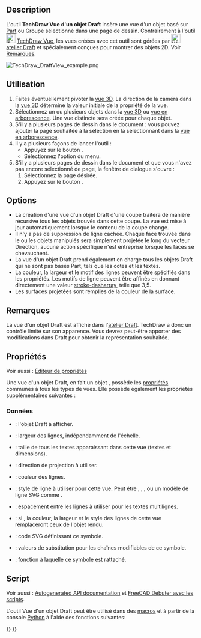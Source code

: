 <languages/>

{{Docnav/fr
|[[TechDraw_ActiveView/fr|Vue active]]
|[[TechDraw_ArchView/fr|Vue d'un objet Arch]]
|[[TechDraw_Workbench/fr|Atelier TechDraw]]
|IconL=TechDraw_ActiveView.svg
|IconR=TechDraw_ArchView.svg
|IconC=Workbench_TechDraw.svg
}}

{{GuiCommand/fr
|Name=TechDraw DraftView
|Name/fr=TechDraw Vue d'un objet Draft
|MenuLocation=TechDraw → Vues des autres ateliers → Insérer un objet de l'atelier Draft
|Workbenches=[[TechDraw_Workbench/fr|TechDraw]], [[Draft_Workbench/fr|Draft]]
|Version=0.19
|SeeAlso=[[TechDraw_ArchView/fr|TechDraw Vue d'un objet Arch]]
}}

==Description==

L'outil '''TechDraw Vue d'un objet Draft''' insère une vue d'un objet basé sur [[Part_Workbench/fr|Part]] ou Groupe sélectionné dans une page de dessin. Contrairement à l'outil [[Image:TechDraw_View.svg|24px]] [[TechDraw_View/fr|TechDraw Vue]], les vues créées avec cet outil sont gérées par [[Image:Workbench_Draft.svg|24px]] [[Draft_Workbench/fr|atelier Draft]] et spécialement conçues pour montrer des objets 2D. Voir [[#Remarques|Remarques]].

[[Image:TechDraw_DraftView_example.png]]
{{Caption|Éléments Draft tels que des cercles et des réseaux importés dans une page de dessin TechDraw}}

<span id="Usage"></span>
==Utilisation==

# Faites éventuellement pivoter la [[3D_view/fr|vue 3D]]. La direction de la caméra dans la [[3D_view/fr|vue 3D]] détermine la valeur initiale de la propriété {{PropertyData|Direction}} de la vue.
# Sélectionnez un ou plusieurs objets dans la [[3D_view/fr|vue 3D]] ou [[Tree_view/fr|vue en arborescence]]. Une vue distincte sera créée pour chaque objet.
# S'il y a plusieurs pages de dessin dans le document : vous pouvez ajouter la page souhaitée à la sélection en la sélectionnant dans la [[Tree_view/fr|vue en arborescence]].
# Il y a plusieurs façons de lancer l'outil :
#* Appuyez sur le bouton {{Button|[[Image:TechDraw_DraftView.svg|16px]] [[TechDraw_DraftView/fr|Insérer un objet de l'atelier Draft]]}}.
#* Sélectionnez l'option {{MenuCommand|TechDraw → Vues des autres ateliers → [[Image:TechDraw_DraftView.svg|16px]] Insérer un objet de l'atelier Draft}} du menu.
# S'il y a plusieurs pages de dessin dans le document et que vous n'avez pas encore sélectionné de page, la fenêtre de dialogue {{MenuCommand|Sélecteur de pages}} s'ouvre :
## Sélectionnez la page désirée.
## Appuyez sur le bouton {{Button|OK}}.

==Options==

* La création d'une vue d'un objet Draft d'une coupe traitera de manière récursive tous les objets trouvés dans cette coupe. La vue est mise à jour automatiquement lorsque le contenu de la coupe change.
* Il n'y a pas de suppression de ligne cachée. Chaque face trouvée dans le ou les objets manipulés sera simplement projetée le long du vecteur Direction, aucune action spécifique n'est entreprise lorsque les faces se chevauchent.
* La vue d'un objet Draft prend également en charge tous les objets Draft qui ne sont pas basés Part, tels que les cotes et les textes.
* La couleur, la largeur et le motif des lignes peuvent être spécifiés dans les propriétés. Les motifs de ligne peuvent être affinés en donnant directement une valeur [https://www.w3.org/TR/SVG/painting.html#StrokeProperties stroke-dasharray], telle que 3,5.
* Les surfaces projetées sont remplies de la couleur de la surface.

<span id="Notes"></span>
== Remarques ==

La vue d'un objet Draft est affiché dans l'[[Draft_Workbench/fr|atelier Draft]]. TechDraw a donc un contrôle limité sur son apparence. Vous devrez peut-être apporter des modifications dans Draft pour obtenir la représentation souhaitée.

<span id="Properties"></span>
==Propriétés==

Voir aussi : [[Property_editor/fr|Éditeur de propriétés]]

Une vue d'un objet Draft, en fait un objet {{Incode|TechDraw::DrawViewDraft}}, possède les [[TechDraw_View/fr#Propriétés_Vue_de_Part|propriétés]] communes à tous les types de vues. Elle possède également les propriétés supplémentaires suivantes :

<span id="Data"></span>
=== Données ===

{{TitleProperty|Drawing view}}

* {{PropertyData|Source|Link}} : l'objet Draft à afficher.
* {{PropertyData|Line Width|Float}} : largeur des lignes, indépendamment de l'échelle.
* {{PropertyData|Font Size|Float}} : taille de tous les textes apparaissant dans cette vue (textes et dimensions).
* {{PropertyData|Direction|Vector}} : direction de projection à utiliser.
* {{PropertyData|Color|Color}} : couleur des lignes.
* {{PropertyData|Line Style|String}} : style de ligne à utiliser pour cette vue. Peut être {{Value|Solid}}, {{Value|Dashed}}, {{Value|Dashdot}}, {{Value|Dot}} ou un modèle de ligne SVG comme {{Value|0.20,0.20}}.
* {{PropertyData|Line Spacing|Float}} : espacement entre les lignes à utiliser pour les textes multilignes.
* {{PropertyData|Override Style|Bool}} : si {{TRUE}}, la couleur, la largeur et le style des lignes de cette vue remplaceront ceux de l'objet rendu.

{{TitleProperty|Drawing view}}

* {{PropertyData|Symbol|String|Hidden}} : code SVG définissant ce symbole.
* {{PropertyData|Editable Texts|StringList}} : valeurs de substitution pour les chaînes modifiables de ce symbole.
* {{PropertyData|Owner|Link}} : fonction à laquelle ce symbole est rattaché. {{Version/fr|1.0}}

<span id="Scripting"></span>
==Script==

Voir aussi : [https://freecad.github.io/SourceDoc/ Autogenerated API documentation] et [[FreeCAD_Scripting_Basics/fr|FreeCAD Débuter avec les scripts]].

L'outil Vue d'un objet Draft peut être utilisé dans des [[Macros/fr|macros]] et à partir de la console [[Python/fr|Python]] à l'aide des fonctions suivantes:

{{Code|code=
dv = FreeCAD.ActiveDocument.addObject('TechDraw::DrawViewDraft','TestDraft')
dv.Source = myDraftbject
rc = page.addView(dv)
}}


{{Docnav/fr
|[[TechDraw_ActiveView/fr|Vue active]]
|[[TechDraw_ArchView/fr|Vue d'un objet Arch]]
|[[TechDraw_Workbench/fr|Atelier TechDraw]]
|IconL=TechDraw_ActiveView.svg
|IconR=TechDraw_ArchView.svg
|IconC=Workbench_TechDraw.svg
}}

{{TechDraw_Tools_navi{{#translation:}}}}
{{Userdocnavi{{#translation:}}}}